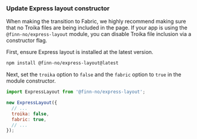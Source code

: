 ### Update Express layout constructor

When making the transition to Fabric, we highly recommend making sure that no Troika files are being included in the
page. If your app is using the `@finn-no/express-layout` module, you can disable Troika file inclusion via a constructor
flag.

First, ensure Express layout is installed at the latest version.

```sh
npm install @finn-no/express-layout@latest
```

Next, set the `troika` option to `false` and the `fabric` option to `true` in the module constructor.

```js
import ExpressLayout from '@finn-no/express-layout';

new ExpressLayout({
  // ...
  troika: false,
  fabric: true,
  // ...
});
```
